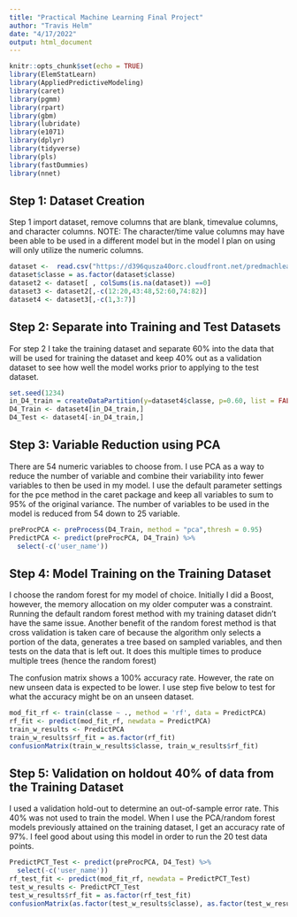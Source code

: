 ```yaml
---
title: "Practical Machine Learning Final Project"
author: "Travis Helm"
date: "4/17/2022"
output: html_document
---
```


```r
knitr::opts_chunk$set(echo = TRUE)
library(ElemStatLearn)
library(AppliedPredictiveModeling)
library(caret)
library(pgmm)
library(rpart)
library(gbm)
library(lubridate)
library(e1071)
library(dplyr)
library(tidyverse)
library(pls)
library(fastDummies)
library(nnet)
```

## Step 1:  Dataset Creation

Step 1 import dataset, remove columns that are blank, timevalue columns, and character columns.  NOTE:  The character/time value columns may have been able to be used in a different model but in the model I plan on using will only utilize the numeric columns.

```r

dataset <-  read.csv("https://d396qusza40orc.cloudfront.net/predmachlearn/pml-training.csv")
dataset$classe = as.factor(dataset$classe)
dataset2 <- dataset[ , colSums(is.na(dataset)) ==0]
dataset3 <- dataset2[,-c(12:20,43:48,52:60,74:82)]
dataset4 <- dataset3[,-c(1,3:7)]


```

## Step 2: Separate into Training and Test Datasets

For step 2 I take the training dataset and separate 60% into the data that will be used for training the dataset and keep 40% out as a validation dataset to see how well the model works prior to applying to the test dataset.

```r

set.seed(1234)
in_D4_train = createDataPartition(y=dataset4$classe, p=0.60, list = FALSE)
D4_Train <- dataset4[in_D4_train,] 
D4_Test <- dataset4[-in_D4_train,]


```

## Step 3: Variable Reduction using PCA

There are 54 numeric variables to choose from.  I use PCA as a way to reduce the number of variable and combine their variability into fewer variables to then be used in my model.  I use the default parameter settings for the pce method in the caret package and keep all variables to sum to 95% of the original variance.  The number of variables to be used in the model is reduced from 54 down to 25 variable.

```r

preProcPCA <- preProcess(D4_Train, method = "pca",thresh = 0.95)
PredictPCA <- predict(preProcPCA, D4_Train) %>% 
  select(-c('user_name'))

```

## Step 4: Model Training on the Training Dataset

I choose the random forest for my model of choice.  Initially I did a Boost, however, the memory allocation on my older computer was a constraint.  Running the default random forest method with my training dataset didn't have the same issue.  Another benefit of the random forest method is that cross validation is taken care of because the algorithm only selects a portion of the data, generates a tree based on sampled variables, and then tests on the data that is left out.  It does this multiple times to produce multiple trees (hence the random forest)

The confusion matrix shows a 100% accuracy rate.  However, the rate on new unseen data is expected to be lower.  I use step five below to test for what the accuracy might be on an unseen dataset.

```r

mod_fit_rf <- train(classe ~ ., method = 'rf', data = PredictPCA)
rf_fit <- predict(mod_fit_rf, newdata = PredictPCA)
train_w_results <- PredictPCA
train_w_results$rf_fit = as.factor(rf_fit)
confusionMatrix(train_w_results$classe, train_w_results$rf_fit)

```

## Step 5:  Validation on holdout 40% of data from the Training Dataset

I used a validation hold-out to determine an out-of-sample error rate.  This 40% was not used to train the model.  When I use the PCA/random forest models previously attained on the training dataset, I get an accuracy rate of 97%.  I feel good about using this model in order to run the 20 test data points.



```r

PredictPCT_Test <- predict(preProcPCA, D4_Test) %>% 
  select(-c('user_name'))
rf_test_fit <- predict(mod_fit_rf, newdata = PredictPCT_Test)
test_w_results <- PredictPCT_Test
test_w_results$rf_fit = as.factor(rf_test_fit)
confusionMatrix(as.factor(test_w_results$classe), as.factor(test_w_results$rf_fit))

```
